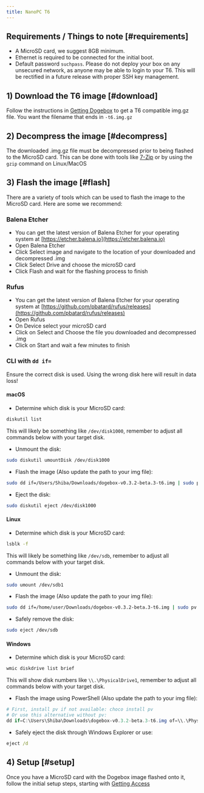 ```yaml
---
title: NanoPC T6
---
```


## Requirements / Things to note [#requirements]

- A MicroSD card, we suggest 8GB minimum.
- Ethernet is required to be connected for the initial boot.
- Default password `suchpass`. Please do not deploy your box on any unsecured network, as anyone may be able to login to your T6. This will be rectified in a future release with proper SSH key management.

## 1) Download the T6 image [#download]
Follow the instructions in [Getting Dogebox](/docs/usage/getting-dogebox) to get a T6 compatible img.gz file.
You want the filename that ends in `-t6.img.gz`

## 2) Decompress the image [#decompress]
The downloaded .img.gz file must be decompressed prior to being flashed to the MicroSD card. This can be done with tools like [7-Zip](https://www.7-zip.org) or by using the `gzip` command on Linux/MacOS

## 3) Flash the image [#flash]
There are a variety of tools which can be used to flash the image to the MicroSD card. Here are some we recommend:
### Balena Etcher
- You can get the latest version of Balena Etcher for your operating system at [https://etcher.balena.io](https://etcher.balena.io)
- Open Balena Etcher
- Click Select image and navigate to the location of your downloaded and decompressed .img
- Click Select Drive and choose the microSD card
- Click Flash and wait for the flashing process to finish

### Rufus
- You can get the latest version of Balena Etcher for your operating system at [https://github.com/pbatard/rufus/releases](https://github.com/pbatard/rufus/releases)
- Open Rufus
- On Device select your microSD card
- Click on Select and Choose the file you downloaded and decompressed .img
- Click on Start and wait a few minutes to finish

### CLI with `dd if=`
<Callout type="warn">
Ensure the correct disk is used. Using the wrong disk here will result in data loss!
</Callout>

#### macOS
- Determine which disk is your MicroSD card:
```bash
diskutil list
```
This will likely be something like `/dev/disk1000`, remember to adjust all commands below with your target disk.
- Unmount the disk:
```bash
sudo diskutil umountDisk /dev/disk1000
```
- Flash the image (Also update the path to your img file):
```bash
sudo dd if=/Users/Shiba/Downloads/dogebox-v0.3.2-beta.3-t6.img | sudo pv | sudo dd of=/dev/rdisk1000 bs=16m
```
- Eject the disk:
```bash
sudo diskutil eject /dev/disk1000
```

#### Linux
- Determine which disk is your MicroSD card:
```bash
lsblk -f
```
This will likely be something like `/dev/sdb`, remember to adjust all commands below with your target disk.
- Unmount the disk:
```bash
sudo umount /dev/sdb1
```
- Flash the image (Also update the path to your img file):
```bash
sudo dd if=/home/user/Downloads/dogebox-v0.3.2-beta.3-t6.img | sudo pv | sudo dd of=/dev/sdb1 bs=16m
```
- Safely remove the disk:
```bash
sudo eject /dev/sdb
```

#### Windows
- Determine which disk is your MicroSD card:
```cmd
wmic diskdrive list brief
```
This will show disk numbers like `\\.\PhysicalDrive1`, remember to adjust all commands below with your target disk.
- Flash the image using PowerShell (Also update the path to your img file):
```powershell
# First, install pv if not available: choco install pv
# Or use this alternative without pv:
dd if=C:\Users\Shiba\Downloads\dogebox-v0.3.2-beta.3-t6.img of=\\.\PhysicalDrive1 bs=16M
```
- Safely eject the disk through Windows Explorer or use:
```cmd
eject /d
```
## 4) Setup [#setup]
Once you have a MicroSD card with the Dogebox image flashed onto it, follow the initial setup steps, starting with [Getting Access](/docs/usage/setup/access)